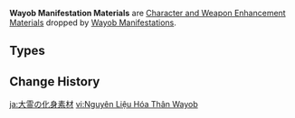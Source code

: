 {{Terminology Infobox
|image        = <gallery>
Item Shard of a Shattered Will.png|Shard of a Shattered Will
Item Locus of a Clear Will.png|Locus of a Clear Will
Item Sigil of a Striding Will.png|Sigil of a Striding Will
</gallery>
|type         = Item Groups
|type2        = Character and Weapon Enhancement Materials
|type3        = Character and Weapon Enhancement Material Groups
|source1      = [[Wayob Manifestation]]
}}
'''Wayob Manifestation Materials''' are [[Character and Weapon Enhancement Material]]s dropped by [[Wayob Manifestation]]s.

==Types==
{{Material Quality
|2=Shard of a Shattered Will
|3=Locus of a Clear Will
|4=Sigil of a Striding Will
}}

==Change History==
{{Change History|5.0}}
[[Category:Wayob Manifestation Materials| ]]

[[ja:大霊の化身素材]]
[[vi:Nguyên Liệu Hóa Thân Wayob]]